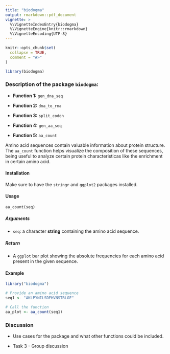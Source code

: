 ```yaml
---
title: "biodogma"
output: rmarkdown::pdf_document
vignette: >
  %\VignetteIndexEntry{biodogma}
  %\VignetteEngine{knitr::rmarkdown}
  %\VignetteEncoding{UTF-8}
---
```


```r
knitr::opts_chunk$set(
  collapse = TRUE,
  comment = "#>"
)
```

```r
library(biodogma)
```

### Description of the package `biodogma`:

-   **Function 1:** `gen_dna_seq`

-   **Function 2:** `dna_to_rna`

-   **Function 3:** `split_codon`

-   **Function 4:** `gen_aa_seq`

-   **Function 5:** `aa_count`

Amino acid sequences contain valuable information about protein structure. The `aa_count` function helps visualize the composition of these sequences, being useful to analyze certain protein characteristicas like the enrichment in certain amino acid.

#### Installation

Make sure to have the `stringr` and `ggplot2` packages installed.

#### Usage

`aa_count(seq)`


##### Arguments

-   `seq`: a character **string** containing the amino acid sequence.

##### Return

-   A `ggplot` bar plot showing the absolute frequencies for each amino acid present in the given sequence.

#### Example

```r
library("biodogma")

# Provide an amino acid sequence
seq1 <- "AKLPYNILSDFHVNSTRLGE"

# Call the function 
aa_plot <- aa_count(seq1)
```

### Discussion

-   Use cases for the package and what other functions could be included.

-   Task 3 - Group discussion
